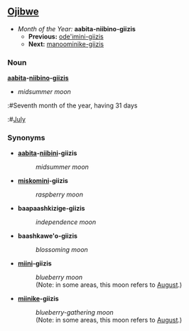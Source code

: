 ==[[Ojibwe]]==
*''Month of the Year:'' '''aabita-niibino-giizis'''
**'''Previous:''' [[ode'imini-giizis]]
**'''Next:''' [[manoominike-giizis]]

===Noun===
'''[[aabita]]-[[niibin]]o-[[giizis]]'''
*''midsummer moon''
:#Seventh month of the year, having 31 days
:#[[July]]

===Synonyms===
*'''[[aabita]]-[[niibin]]i-giizis'''
*:''midsummer moon''

*'''[[miskomin]]i-giizis'''
*:''raspberry moon''

*'''baapaashkizige-giizis'''
*:''independence moon''

*'''baashkawe'o-giizis'''
*:''blossoming moon''

*'''[[miinan|miini]]-giizis'''
*:''blueberry moon''
*:(Note: in some areas, this moon refers to [[August]].)

*'''[[miinike]]-giizis'''
*:''blueberry-gathering moon''
*:(Note: in some areas, this moon refers to [[August]].)